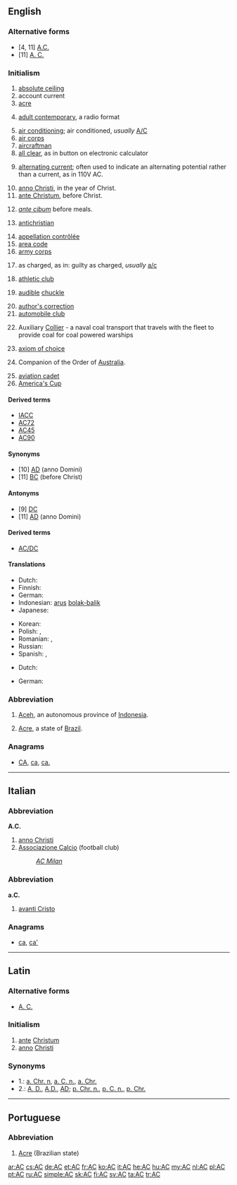 {{also|Appendix:Variations of "ac"}}
==English==
{{wikipedia}}
===Alternative forms===
* [4, 11] [[A.C.]]
* [11] [[A. C.]]

===Initialism===
{{head|en|initialism}}

# [[absolute ceiling]]
# account current
# [[acre]]
# {{context|music|lang=en}} [[adult contemporary]], a radio format
# [[air conditioning]]; air conditioned, ''usually'' [[A/C]]
# [[air corps]]
# [[aircraftman]]
# [[all clear]], as in button on electronic calculator
# {{context|electricity|lang=en}} [[alternating current]]; often used to indicate an alternating potential rather than a current, as in 110V AC.
# [[anno Christi]], in the year of Christ.
# [[ante Christum]], before Christ. 
# {{context|medical|lang=en}} ''[[ante cibum]]'' before meals. 
# {{context|religion|lang=en}} [[antichristian]]
# [[appellation contrôlée]]
# [[area code]]
# [[army corps]]
# {{context|legal|lang=en}} as charged, as in:  guilty as charged, ''usually'' [[a/c]]
# [[athletic club]]
# {{context|Internet|slang|lang=en}} [[audible]] [[chuckle]] {{rfex}}
# [[author's correction]]
# [[automobile club]]
# {{context|US|military|lang=en}} Auxiliary [[collier|Collier]] - a naval coal transport that travels with the fleet to provide coal for coal powered warships
# {{context|set theory|lang=en}} [[axiom of choice]]
# {{context|Australia|lang=en}} Companion of the Order of [[Australia]].
# [[aviation cadet]]
# [[America's Cup]] {{gloss|competition yacht sailing match racing regatta}}

====Derived terms====
{{sense|America's Cup}}
* [[IACC]]
* [[AC72]]
* [[AC45]]
* [[AC90]]

====Synonyms====
* [10] [[AD]] (anno Domini)
* [11] [[BC]] (before Christ)

====Antonyms====
* [9] [[DC]]
* [11] [[AD]] (anno Domini)

====Derived terms====
* [[AC/DC]]

====Translations====
{{trans-top|alternating current}}
* Dutch: {{t+|nl|wisselstroom}}
* Finnish: {{t+|fi|vaihtovirta}}
* German: {{t+|de|Wechselstrom|m}}
* Indonesian: [[arus]] [[bolak-balik]]
* Japanese: {{t+|ja|交流|tr=こうりゅう, kōryū}}
{{trans-mid}}
* Korean: {{t+|ko|교류|tr=[[交流]], gyoryu}}
* Polish: {{t|pl|prąd zmienny}}, {{t|pl|prąd przemienny}}
* Romanian: {{t+|ro|curent alternativ|m}}, {{t|ro|c.a.}}
* Russian: {{t+|ru|переменный ток|m|sc=Cyrl|tr=pereménnyj tok}}
* Spanish: {{t|es|CA}}, {{t|es|corriente alterna}}
{{trans-bottom}}
{{trans-top|alternating potential}}
* Dutch: {{t+|nl|wisselspanning}}
{{trans-mid}}
* German: {{t|de|Wechselspannung}}
{{trans-bottom}}

===Abbreviation===
{{head|en|abbreviation}}

# [[Aceh]], an autonomous province of [[Indonesia]].
# {{context|geography|lang=en}} [[Acre]], a state of [[Brazil]].

===Anagrams===
* [[CA#English|CA]], [[ca#English|ca]], [[ca.#English|ca.]]

----

==Italian==

===Abbreviation===
'''A.C.'''

# [[anno Christi]]
# [[Associazione Calcio]] (football club)
#: ''[[w:AC Milan|AC Milan]]''

===Abbreviation===
'''a.C.'''

# [[avanti Cristo]]

===Anagrams===
* [[ca#Italian|ca]], [[ca'#Italian|ca']]

----

==Latin==

===Alternative forms===
* [[A. C.]]

===Initialism===
{{head|la|initialism}}

# [[ante]] [[Christum]]
# [[anno]] [[Christi]]

===Synonyms===
* 1.: [[a. Chr. n]], [[a. C. n.]], [[a. Chr.]]
* 2.: [[A. D.]], [[A.D.]], [[AD]]; [[p. Chr. n.]], [[p. C. n.]], [[p. Chr.]]

----

==Portuguese==

===Abbreviation===
{{head|pt|abbreviation}}

# [[Acre]] (Brazilian state)

[[ar:AC]]
[[cs:AC]]
[[de:AC]]
[[et:AC]]
[[fr:AC]]
[[ko:AC]]
[[it:AC]]
[[he:AC]]
[[hu:AC]]
[[my:AC]]
[[nl:AC]]
[[pl:AC]]
[[pt:AC]]
[[ru:AC]]
[[simple:AC]]
[[sk:AC]]
[[fi:AC]]
[[sv:AC]]
[[ta:AC]]
[[tr:AC]]